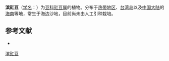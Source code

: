 {{Speciesbox
| name = 滨豇豆
| status = 
| status_system = 
| image = 
| genus = Vigna
| species = marina
| authority = (Burm.) Merr.
}}

'''滨豇豆'''（[[学名|学名]]：{{lang|la|''Vigna marina''}}）为[[豆科|豆科]][[豇豆属|豇豆属]]的植物。分布于[[热带地区|热带地区]]、[[台湾岛|台湾岛]]以及[[中国大陆|中国大陆]]的[[海南|海南]]等地，常生于海边沙地，目前尚未由人工引种栽培。

== 参考文献 ==
<div class="references-small">
* {{cite web| url =http://www.bioinfo.cn/db05/KmzwSpecies.php?action=view&id=16731| title =滨豇豆| work =《中国高等植物数据库全库》| publisher =中国科学院微生物研究所| author =昆明植物研究所| accessdate =2009-02-25| deadurl =yes| archiveurl =https://web.archive.org/web/20160305072234/http://www.bioinfo.cn/db05/KmzwSpecies.php?action=view&id=16731| archivedate =2016-03-05}}
</div>
{{Taxonbar|from=Q4355038}}

[[Category:豇豆属|滨豇豆]]


{{植物小作品}}